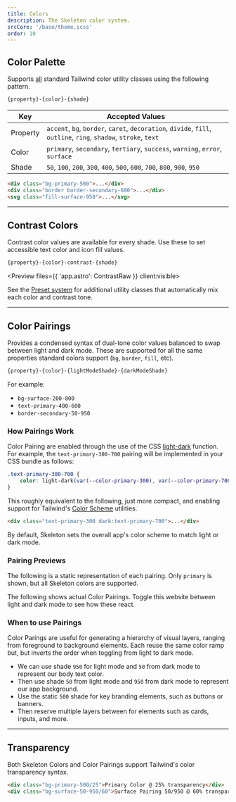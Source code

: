 ```yaml
---
title: Colors
description: The Skeleton color system.
srcCore: '/base/theme.scss'
order: 10
---
```




## Color Palette

<Default />

Supports <u>all</u> standard Tailwind color utility classes using the following pattern.

```txt
{property}-{color}-{shade}
```

| Key      | Accepted Values                                                                                                  |
| -------- | ---------------------------------------------------------------------------------------------------------------- |
| Property | `accent`, `bg`, `border`, `caret`, `decoration`, `divide`, `fill`, `outline`, `ring`, `shadow`, `stroke`, `text` |
| Color    | `primary`, `secondary`, `tertiary`, `success`, `warning`, `error`, `surface`                                     |
| Shade    | `50`, `100`, `200`, `300`, `400`, `500`, `600`, `700`, `800`, `900`, `950`                                       |

```html
<div class="bg-primary-500">...</div>
<div class="border border-secondary-600">...</div>
<svg class="fill-surface-950">...</svg>
```

---

## Contrast Colors

Contrast color values are available for every shade. Use these to set accessible text color and icon fill values.

```txt
{property}-{color}-contrast-{shade}
```
<Preview files={{ 'app.astro': ContrastRaw }} client:visible>
	<Contrast />
</Preview>

See the [Preset system](/docs/design/presets) for additional utility classes that automatically mix each color and contrast tone.

---

## Color Pairings

Provides a condensed syntax of dual-tone color values balanced to swap between light and dark mode. These are supported for all the same properties standard colors support (`bg`, `border`, `fill`, etc).

```txt
{property}-{color}-{lightModeShade}-{darkModeShade}
```

For example:

- `bg-surface-200-800`
- `text-primary-400-600`
- `border-secondary-50-950`

### How Pairings Work

Color Pairing are enabled through the use of the CSS [light-dark](https://developer.mozilla.org/en-US/docs/Web/CSS/color_value/light-dark) function. For example, the `text-primary-300-700` pairing will be implemented in your CSS bundle as follows:

```css
.text-primary-300-700 {
	color: light-dark(var(--color-primary-300), var(--color-primary-700));
}
```

This roughly equivalent to the following, just more compact, and enabling support for Tailwind's [Color Scheme](https://tailwindcss.com/docs/color-scheme) utilities.

```html
<div class="text-primary-300 dark:text-primary-700">...</div>
```

By default, Skeleton sets the overall app's color scheme to match light or dark mode.

### Pairing Previews

The following is a static representation of each pairing. Only `primary` is shown, but all Skeleton colors are supported.

<Pairings />

The following shows actual Color Pairings. Toggle this website between light and dark mode to see how these react.

<PairingsDynamic />

### When to use Pairings

Color Parings are useful for generating a hierarchy of visual layers, ranging from foreground to background elements. Each reuse the same color ramp but, but inverts the order when toggling from light to dark mode.

<Preview client:visible>
	<PairingsStack />
</Preview>

- We can use shade `950` for light mode and `50` from dark mode to represent our body text color.
- Then use shade `50` from light mode and `950` from dark mode to represent our app background.
- Use the static `500` shade for key branding elements, such as buttons or banners.
- Then reserve multiple layers between for elements such as cards, inputs, and more.

---

## Transparency

Both Skeleton Colors and Color Pairings support Tailwind's color transparency syntax.

```html
<div class="bg-primary-500/25">Primary Color @ 25% transparency</div>
<div class="bg-surface-50-950/60">Surface Pairing 50/950 @ 60% transparency</div>
```
